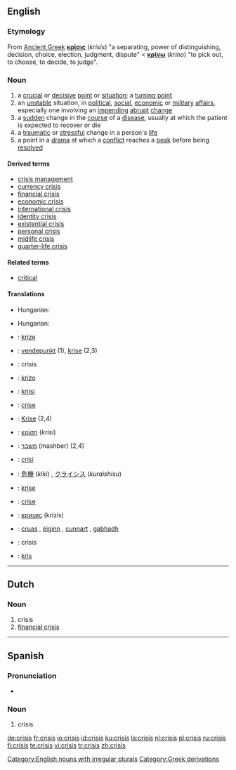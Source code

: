 ==English==
{{wikipedia|dab=Crisis (disambiguation)|mul=Crisis}}
===Etymology===

From [[Ancient Greek]] '''[[κρίσις]]''' (''krisis'') "a separating, power of distinguishing, decision, choice, election,  judgment, dispute" < '''[[κρίνω]]''' (''krino'') "to pick out, to choose, to decide, to judge".

===Noun===
{{en-noun|crises}}

# a [[crucial]] or [[decisive]] [[point]] or [[situation]]; a [[turning point]]
# an [[unstable]] situation, in [[political]], [[social]], [[economic]] or [[military]] [[affair]]s, especially one involving an [[impending]] [[abrupt]] [[change]]
# a [[sudden]] change in the [[course]] of a [[disease]], usually at which the patient is expected to recover or die
# a [[traumatic]] or [[stressful]] change in a person's [[life]]
# a point in a [[drama]] at which a [[conflict]] reaches a [[peak]] before being [[resolved]]

====Derived terms====
* [[crisis management]]
* [[currency crisis]]
* [[financial crisis]]
* [[economic crisis]]
* [[international crisis]]
* [[identity crisis]]
* [[existential crisis]]
* [[personal crisis]]
* [[midlife crisis]]
* [[quarter-life crisis]]

====Related terms====
* [[critical]]

====Translations====
{{trans-top|a crucial or decisive point or situation; a turning point}}
{{trans-mid}}
{{trans-bottom}}

{{trans-top|an unstable situation, in political, social, economic or military affairs}}
* Hungarian: {{t|hu|válság}}
{{trans-mid}}
{{trans-bottom}}

{{trans-top|a sudden change in the course of a disease}}
{{trans-mid}}
{{trans-bottom}}

{{trans-top|a traumatic or stressful change in a person's life}}
* Hungarian: {{t|hu|krízis}}
{{trans-mid}}
{{trans-bottom}}

{{trans-top|a point in a drama at which a conflict reaches a peak before being resolved}}
{{trans-mid}}
{{trans-bottom}}

{{checktrans-top}}
* {{ttbc|Czech}}: [[krize]] {{f}}
* {{ttbc|Danish}}: [[vendepunkt]] (1), [[krise]] (2,3)
* {{ttbc|Dutch}}: crisis {{f}}
* {{ttbc|Esperanto}}: [[krizo]]
* {{ttbc|Finnish}}: [[kriisi]]
* {{ttbc|French}}: [[crise]] {{f}}
* {{ttbc|German}}: [[Krise]] {{f}} (2,4)
* {{ttbc|Greek}}: [[κρίση]] (''krisi'') {{f}}
* {{ttbc|Hebrew}}: [[משבר]] (mashber) {{m}} (2,4)
* {{ttbc|Italian}}: [[crisi]] {{f}}
{{trans-mid}}
* {{ttbc|Japanese}}: [[危機]] (''kiki'') , [[クライシス]] (''kuraishisu'')
* {{ttbc|Norwegian}}: [[krise]]
* {{ttbc|Portuguese}}: [[crise]] {{f}}
* {{ttbc|Russian}}: [[кризис]] (krízis) {{m}}
* {{ttbc|Scottish Gaelic}}: [[cruas]] {{m}}, [[èiginn]] {{f}}, [[cunnart]] {{m}}, [[gabhadh]] {{m}}
* {{ttbc|Spanish}}: crisis {{f}}
* {{ttbc|Swedish}}: [[kris]] {{c}}
{{trans-bottom}}

[[Category:English nouns with irregular plurals]]

----

==Dutch==

===Noun===
{{nl-noun|g=f|crises|crisisje}}

# crisis
# [[financial crisis]]

----

==Spanish==

===Pronunciation===
* {{IPA|/'kɾisis/}}

===Noun===
{{es-noun-f|pl=crisis}}

# crisis

[[Category:Greek derivations]]

[[de:crisis]]
[[fr:crisis]]
[[io:crisis]]
[[id:crisis]]
[[ku:crisis]]
[[la:crisis]]
[[nl:crisis]]
[[pl:crisis]]
[[ru:crisis]]
[[fi:crisis]]
[[te:crisis]]
[[vi:crisis]]
[[tr:crisis]]
[[zh:crisis]]